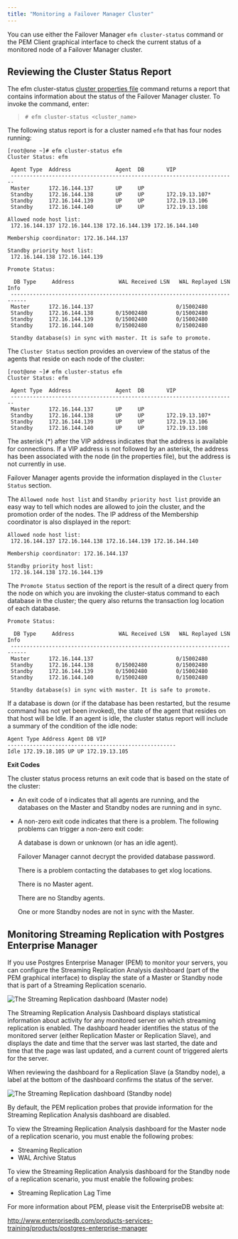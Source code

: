 ```yaml
---
title: "Monitoring a Failover Manager Cluster"
---
```


<div id="monitoring_efm_cluster" class="registered_link"></div>

You can use either the Failover Manager `efm cluster-status` command or the PEM Client graphical interface to check the current status of a monitored node of a Failover Manager cluster.

## Reviewing the Cluster Status Report

The efm cluster-status [cluster properties file](#efm_cluster_status) command returns a report that contains information about the status of the Failover Manager cluster. To invoke the command, enter:

> `# efm cluster-status <cluster_name>`

The following status report is for a cluster named `efm` that has four nodes running:

```
[root@one ~]# efm cluster-status efm
Cluster Status: efm

 Agent Type  Address              Agent  DB       VIP
 -----------------------------------------------------------------------
 Master      172.16.144.137       UP     UP        
 Standby     172.16.144.138       UP     UP       172.19.13.107* 
 Standby     172.16.144.139       UP     UP       172.19.13.106 
 Standby     172.16.144.140       UP     UP       172.19.13.108 

Allowed node host list:
 172.16.144.137 172.16.144.138 172.16.144.139 172.16.144.140

Membership coordinator: 172.16.144.137

Standby priority host list:
 172.16.144.138 172.16.144.139

Promote Status:

  DB Type     Address              WAL Received LSN   WAL Replayed LSN   Info
 ---------------------------------------------------------------------------
 Master      172.16.144.137                          0/15002480         
 Standby     172.16.144.138       0/15002480         0/15002480         
 Standby     172.16.144.139       0/15002480         0/15002480         
 Standby     172.16.144.140       0/15002480         0/15002480         

 Standby database(s) in sync with master. It is safe to promote.
```

The `Cluster Status` section provides an overview of the status of the agents that reside on each node of the cluster:

```
[root@one ~]# efm cluster-status efm
Cluster Status: efm

 Agent Type  Address              Agent  DB       VIP
 -----------------------------------------------------------------------
 Master      172.16.144.137       UP     UP        
 Standby     172.16.144.138       UP     UP       172.19.13.107* 
 Standby     172.16.144.139       UP     UP       172.19.13.106 
 Standby     172.16.144.140       UP     UP       172.19.13.108 
```

The asterisk (\*) after the VIP address indicates that the address is available for connections. If a VIP address is not followed by an asterisk, the address has been associated with the node (in the properties file), but the address is not currently in use.

Failover Manager agents provide the information displayed in the `Cluster Status` section.

The `Allowed node host list` and `Standby priority host list` provide an easy way to tell which nodes are allowed to join the cluster, and the promotion order of the nodes. The IP address of the Membership coordinator is also displayed in the report:

```
Allowed node host list:
 172.16.144.137 172.16.144.138 172.16.144.139 172.16.144.140

Membership coordinator: 172.16.144.137

Standby priority host list:
 172.16.144.138 172.16.144.139
```

The `Promote Status` section of the report is the result of a direct query from the node on which you are invoking the cluster-status command to each database in the cluster; the query also returns the transaction log location of each database.

```
Promote Status:

  DB Type     Address              WAL Received LSN   WAL Replayed LSN   Info
 ---------------------------------------------------------------------------
 Master      172.16.144.137                          0/15002480         
 Standby     172.16.144.138       0/15002480         0/15002480         
 Standby     172.16.144.139       0/15002480         0/15002480         
 Standby     172.16.144.140       0/15002480         0/15002480         

 Standby database(s) in sync with master. It is safe to promote.
```

If a database is down (or if the database has been restarted, but the resume command has not yet been invoked), the state of the agent that resides on that host will be Idle. If an agent is idle, the cluster status report will include a summary of the condition of the idle node:

```
Agent Type Address Agent DB VIP
-----------------------------------------------------
Idle 172.19.18.105 UP UP 172.19.13.105
```

**Exit Codes**

The cluster status process returns an exit code that is based on the state of the cluster:

-   An exit code of `0` indicates that all agents are running, and the databases on the Master and Standby nodes are running and in sync.

-   A non-zero exit code indicates that there is a problem. The following problems can trigger a non-zero exit code:

    A database is down or unknown (or has an idle agent).

    Failover Manager cannot decrypt the provided database password.

    There is a problem contacting the databases to get xlog locations.

    There is no Master agent.

    There are no Standby agents.

    One or more Standby nodes are not in sync with the Master.

<div id="monitoring_streaming_replication" class="registered_link"></div>

## Monitoring Streaming Replication with Postgres Enterprise Manager

If you use Postgres Enterprise Manager (PEM) to monitor your servers, you can configure the Streaming Replication Analysis dashboard (part of the PEM graphical interface) to display the state of a Master or Standby node that is part of a Streaming Replication scenario.

![*The Streaming Replication dashboard (Master node)*](images/str_replication_dashboard_master.png)

The Streaming Replication Analysis Dashboard displays statistical information about activity for any monitored server on which streaming replication is enabled. The dashboard header identifies the status of the monitored server (either Replication Master or Replication Slave), and displays the date and time that the server was last started, the date and time that the page was last updated, and a current count of triggered alerts for the server.

When reviewing the dashboard for a Replication Slave (a Standby node), a label at the bottom of the dashboard confirms the status of the server.

![*The Streaming Replication dashboard (Standby node)*](images/str_replication_dashboard_standby.png)

By default, the PEM replication probes that provide information for the Streaming Replication Analysis dashboard are disabled.

To view the Streaming Replication Analysis dashboard for the Master node of a replication scenario, you must enable the following probes:

-   Streaming Replication
-   WAL Archive Status

To view the Streaming Replication Analysis dashboard for the Standby node of a replication scenario, you must enable the following probes:

-   Streaming Replication Lag Time

For more information about PEM, please visit the EnterpriseDB website at:

<http://www.enterprisedb.com/products-services-training/products/postgres-enterprise-manager>
